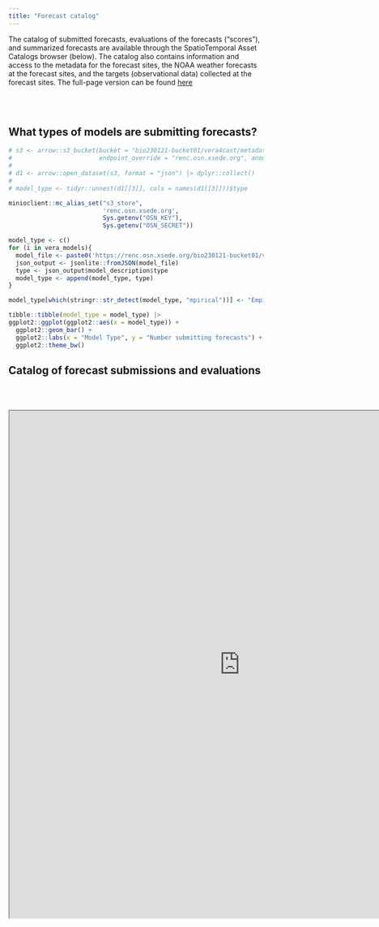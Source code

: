 ```yaml
---
title: "Forecast catalog"
---
```


The catalog of submitted forecasts, evaluations of the forecasts ("scores"), and summarized forecasts are available through the SpatioTemporal Asset Catalogs browser (below). The catalog also contains information and access to the metadata for the forecast sites, the NOAA weather forecasts at the forecast sites, and the targets (observational data) collected at the forecast sites. The full-page version can be found [here](https://radiantearth.github.io/stac-browser/#/external/raw.githubusercontent.com/LTREB-reservoirs/vera4cast/main/catalog/catalog.json)

<br /> <br />

## What types of models are submitting forecasts?

```r
# s3 <- arrow::s3_bucket(bucket = "bio230121-bucket01/vera4cast/metadata/model_id/",
#                        endpoint_override = "renc.osn.xsede.org", anonymous = TRUE)
# 
# d1 <- arrow::open_dataset(s3, format = "json") |> dplyr::collect()
# 
# model_type <- tidyr::unnest(d1[[3]], cols = names(d1[[3]]))$type

minioclient::mc_alias_set("s3_store",
                          'renc.osn.xsede.org',
                          Sys.getenv("OSN_KEY"),
                          Sys.getenv("OSN_SECRET"))

model_type <- c()
for (i in vera_models){
  model_file <- paste0('https://renc.osn.xsede.org/bio230121-bucket01/vera4cast/metadata/model_id/',i)
  json_output <- jsonlite::fromJSON(model_file)
  type <- json_output$model_description$type
  model_type <- append(model_type, type)
}

model_type[which(stringr::str_detect(model_type, "mpirical"))] <- "Empirical"

tibble::tibble(model_type = model_type) |> 
ggplot2::ggplot(ggplot2::aes(x = model_type)) +
  ggplot2::geom_bar() +
  ggplot2::labs(x = "Model Type", y = "Number submitting forecasts") +
  ggplot2::theme_bw()
```

## Catalog of forecast submissions and evaluations {#sec-spatiotemporal-asset-catalog}

<br /> <br />

```{=html}
<iframe width="910" height="1000" src="https://radiantearth.github.io/stac-browser/#/external/raw.githubusercontent.com/LTREB-reservoirs/vera4cast/main/catalog/catalog.json" title="Webpage example"></iframe>
```
